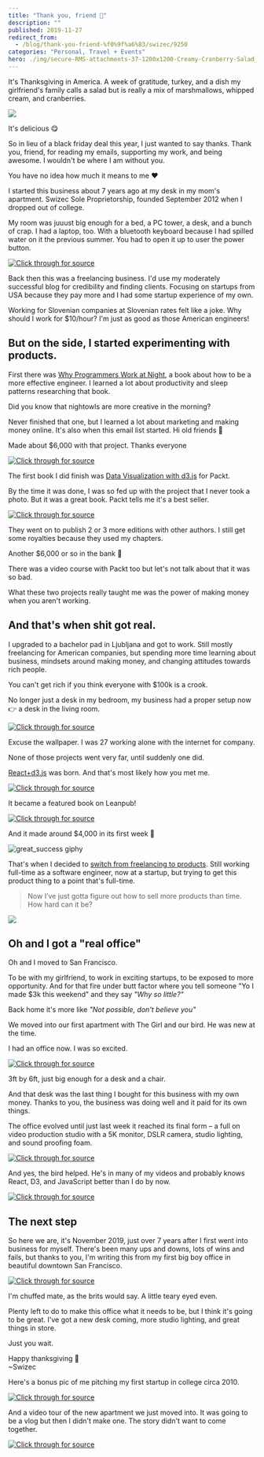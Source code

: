 ```yaml
---
title: "Thank you, friend 🦃"
description: ""
published: 2019-11-27
redirect_from:
  - /blog/thank-you-friend-%f0%9f%a6%83/swizec/9250
categories: "Personal, Travel + Events"
hero: ./img/secure-RMS-attachments-37-1200x1200-Creamy-Cranberry-Salad_exps9593_TH132104C07_02_1bC_RMS.jpg
---
```


It's Thanksgiving in America. A week of gratitude, turkey, and a dish my girlfriend's family calls a salad but is really a mix of marshmallows, whipped cream, and cranberries.

[![](./img/secure-RMS-attachments-37-1200x1200-Creamy-Cranberry-Salad_exps9593_TH132104C07_02_1bC_RMS.jpg)](https://www.tasteofhome.com/recipes/creamy-cranberry-salad/)

It's delicious 😋

So in lieu of a black friday deal this year, I just wanted to say thanks. Thank you, friend, for reading my emails, supporting my work, and being awesome. I wouldn't be where I am without you.

You have no idea how much it means to me ❤️

I started this business about 7 years ago at my desk in my mom's apartment. Swizec Sole Proprietorship, founded September 2012 when I dropped out of college.

My room was juuust big enough for a bed, a PC tower, a desk, and a bunch of crap. I had a laptop, too. With a bluetooth keyboard because I had spilled water on it the previous summer. You had to open it up to user the power button.

[![Click through for source](./img/techletter.app-screenshot-1574878911110.png)](https://www.instagram.com/p/RCbgyJExlG/)

Back then this was a freelancing business. I'd use my moderately successful blog for credibility and finding clients. Focusing on startups from USA because they pay more and I had some startup experience of my own.

Working for Slovenian companies at Slovenian rates felt like a joke. Why should I work for $10/hour? I'm just as good as those American engineers!

## But on the side, I started experimenting with products.

First there was [Why Programmers Work at Night](http://nightowlsbook.com/), a book about how to be a more effective engineer. I learned a lot about productivity and sleep patterns researching that book.

Did you know that nightowls are more creative in the morning?

Never finished that one, but I learned a lot about marketing and making money online. It's also when this email list started. Hi old friends 👋

Made about $6,000 with that project. Thanks everyone

[![Click through for source](./img/techletter.app-screenshot-1574878911147.png)](https://www.instagram.com/p/VFPIKBkxsH/)

The first book I did finish was [Data Visualization with d3.js](https://www.packtpub.com/web-development/data-visualization-d3js) for Packt.

By the time it was done, I was so fed up with the project that I never took a photo. But it was a great book. Packt tells me it's a best seller.

[![Click through for source](./img/techletter.app-screenshot-1574878910988.png)](https://www.instagram.com/p/YSzI0Pkxmw/)

They went on to publish 2 or 3 more editions with other authors. I still get some royalties because they used my chapters.

Another $6,000 or so in the bank 💪

There was a video course with Packt too but let's not talk about that it was so bad.

What these two projects really taught me was the power of making money when you aren't working.

## And that's when shit got real.

I upgraded to a bachelor pad in Ljubljana and got to work. Still mostly freelancing for American companies, but spending more time learning about business, mindsets around making money, and changing attitudes towards rich people.

You can't get rich if you think everyone with $100k is a crook.

No longer just a desk in my bedroom, my business had a proper setup now 👉 a desk in the living room.

[![Click through for source](./img/techletter.app-screenshot-1574878911382.png)](https://www.instagram.com/p/kCsgC-Exo9/)

Excuse the wallpaper. I was 27 working alone with the internet for company.

None of those projects went very far, until suddenly one did.

[React+d3.js](https://reactfordataviz.com) was born. And that's most likely how you met me.

[![Click through for source](./img/techletter.app-screenshot-1574878910775.png)](https://twitter.com/Swizec/status/577401306429685760)

It became a featured book on Leanpub!

[![Click through for source](./img/techletter.app-screenshot-1574878910994.png)](https://twitter.com/leanpub/status/577902292713672704)

And it made around $4,000 in its first week 🎉

![great_success giphy](./img/media-a0h7sAqON67nO-giphy.gif)

That's when I decided to [switch from freelancing to products](https://swizec.com/blog/why-i-switched-to-making-products/). Still working full-time as a software engineer, now at a startup, but trying to get this product thing to a point that's full-time.

> Now I’ve just gotta figure out how to sell more products than time. How hard can it be?

![](./img/pngx240203760ae.png)

## Oh and I got a "real office"

Oh and I moved to San Francisco.

To be with my girlfriend, to work in exciting startups, to be exposed to more opportunity. And for that fire under butt factor where you tell someone "Yo I made $3k this weekend" and they say _"Why so little?"_

Back home it's more like _"Not possible, don't believe you"_

We moved into our first apartment with The Girl and our bird. He was new at the time.

I had an office now. I was so excited.

[![Click through for source](./img/techletter.app-screenshot-1574878911339.png)](https://www.instagram.com/p/4fk0-ZExlS/)

3ft by 6ft, just big enough for a desk and a chair.

And that desk was the last thing I bought for this business with my own money. Thanks to you, the business was doing well and it paid for its own things.

The office evolved until just last week it reached its final form – a full on video production studio with a 5K monitor, DSLR camera, studio lighting, and sound proofing foam.

[![Click through for source](./img/techletter.app-screenshot-1574878911012.png)](https://twitter.com/Swizec/status/1198123686462550017)

And yes, the bird helped. He's in many of my videos and probably knows React, D3, and JavaScript better than I do by now.

[![Click through for source](./img/techletter.app-screenshot-1574878910770.png)](https://www.instagram.com/p/BaAdSWFFQl8/)

## The next step

So here we are, it's November 2019, just over 7 years after I first went into business for myself. There's been many ups and downs, lots of wins and fails, but thanks to you, I'm writing this from my first big boy office in beautiful downtown San Francisco.

[![Click through for source](./img/techletter.app-screenshot-1574878912007.png)](https://twitter.com/Swizec/status/1199222253755351042)

I'm chuffed mate, as the brits would say. A little teary eyed even.

Plenty left to do to make this office what it needs to be, but I think it's going to be great. I've got a new desk coming, more studio lighting, and great things in store.

Just you wait.

Happy thanksgiving 🦃  
~Swizec

Here's a bonus pic of me pitching my first startup in college circa 2010.

[![Click through for source](./img/techletter.app-screenshot-1574878912434.png)](https://twitter.com/Swizec/status/1196336150094286863)

And a video tour of the new apartment we just moved into. It was going to be a vlog but then I didn't make one. The story didn't want to come together.

[![Click through for source](./img/techletter.app-screenshot-1574878912651.png)](https://twitter.com/Swizec/status/1198354243117146112)
